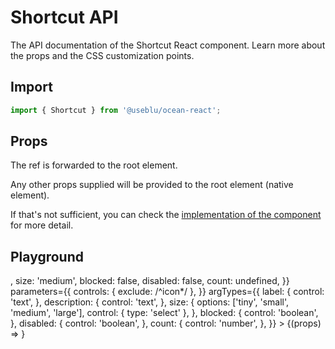
<Meta title="Components/Shortcut" component={Shortcut} />

# Shortcut API

The API documentation of the Shortcut React component. Learn more about the props and the CSS customization points.

## Import

```javascript
import { Shortcut } from '@useblu/ocean-react';
```

## Props

<ArgsTable of="." />

The ref is forwarded to the root element.

Any other props supplied will be provided to the root element (native element).

If that's not sufficient, you can check the [implementation of the component](https://github.com/ocean-ds/ocean-web/blob/master/packages/ocean-react/src/Shortcut/Shortcut.tsx) for more detail.

## Playground

<Canvas>
  <Story
    name="playground"
    args={{
      label: 'Label',
      description: 'Lorem ipsum dolor sit amet, consectetur.',
      icon: <PlaceholderOutline />,
      size: 'medium',
      blocked: false,
      disabled: false,
      count: undefined,
    }}
    parameters={{
      controls: { exclude: /^icon*/ },
    }}
    argTypes={{
      label: {
        control: 'text',
      },
      description: {
        control: 'text',
      },
      size: {
        options: ['tiny', 'small', 'medium', 'large'],
        control: { type: 'select' },
      },
      blocked: {
        control: 'boolean',
      },
      disabled: {
        control: 'boolean',
      },
      count: {
        control: 'number',
      },
    }}
  >
    {(props) => <Shortcut id="shortcut-playground" {...props} />}
  </Story>
</Canvas>

